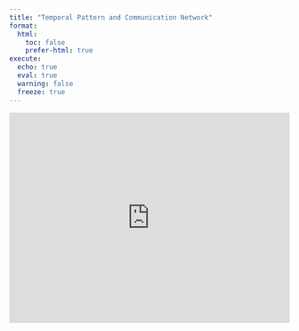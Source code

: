 ```yaml
---
title: "Temporal Pattern and Communication Network"
format:
  html:
    toc: false
    prefer-html: true
execute: 
  echo: true
  eval: true
  warning: false
  freeze: true
---
```


```{=html}
<style>
  .iframe-container {
    position: relative;
    width: 100%;
    padding-top: 75%; /* Adjust this for aspect ratio (e.g., 75% = 4:3, 56.25% = 16:9) */
    overflow: hidden;
  }
  .iframe-container iframe {
    position: absolute;
    top: 0;
    left: 0;
    width: 100%;
    height: 100%;
    border: none;
  }
</style>

<div class="iframe-container">
  <iframe 
    src="https://vriadi.shinyapps.io/reefwhispers_app3-timeline/" 
    title="CMAP-RSI Explorer">
  </iframe>
</div>
```
